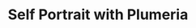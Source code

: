 ---
title: Self Portrait with Plumeria
media: 
dimensions: 36" x 30"
hero_image: ../../images/gallery/self_portrait_with_plumeria.jpg
sale_status: For Sale
---